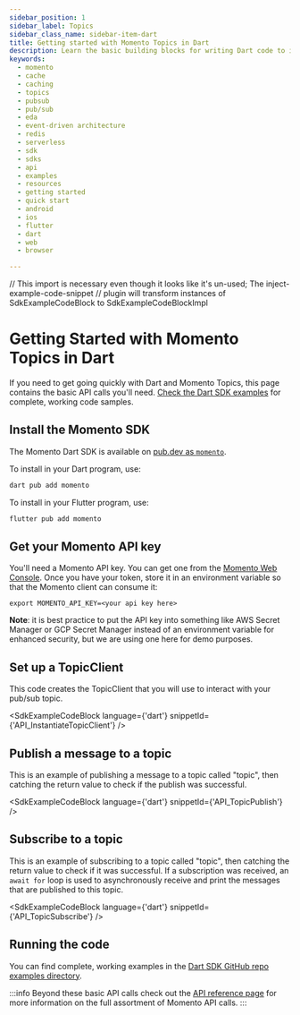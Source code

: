 ```yaml
---
sidebar_position: 1
sidebar_label: Topics
sidebar_class_name: sidebar-item-dart
title: Getting started with Momento Topics in Dart
description: Learn the basic building blocks for writing Dart code to interact with Momento Topics in your Flutter client applications. You can target browsers, iOS, and Android from a single code base.
keywords:
  - momento
  - cache
  - caching
  - topics
  - pubsub
  - pub/sub
  - eda
  - event-driven architecture
  - redis
  - serverless
  - sdk
  - sdks
  - api
  - examples
  - resources
  - getting started
  - quick start
  - android
  - ios
  - flutter
  - dart
  - web
  - browser

---
```


// This import is necessary even though it looks like it's un-used; The inject-example-code-snippet
// plugin will transform instances of SdkExampleCodeBlock to SdkExampleCodeBlockImpl

# Getting Started with Momento Topics in Dart

If you need to get going quickly with Dart and Momento Topics, this page contains the basic API calls you'll need. [Check the Dart SDK examples](https://github.com/momentohq/client-sdk-dart/tree/main/example) for complete, working code samples.

## Install the Momento SDK

The Momento Dart SDK is available on [pub.dev as `momento`](https://pub.dev/packages/momento).

To install in your Dart program, use:

```bash
dart pub add momento
```

To install in your Flutter program, use:

```bash
flutter pub add momento
```

## Get your Momento API key

You'll need a Momento API key. You can get one from the [Momento Web Console](https://console.gomomento.com/).
Once you have your token, store it in an environment variable so that the Momento client can consume it:

```
export MOMENTO_API_KEY=<your api key here>
```

**Note**: it is best practice to put the API key into something like AWS Secret Manager or GCP Secret Manager instead of an environment variable for enhanced security, but we are using one here for demo purposes.

## Set up a TopicClient
This code creates the TopicClient that you will use to interact with your pub/sub topic.

<SdkExampleCodeBlock language={'dart'} snippetId={'API_InstantiateTopicClient'} />

## Publish a message to a topic
This is an example of publishing a message to a topic called "topic", then catching the return value to check if the publish was successful.

<SdkExampleCodeBlock language={'dart'} snippetId={'API_TopicPublish'} />

## Subscribe to a topic
This is an example of subscribing to a topic called "topic", then catching the return value to check if it was successful. If a subscription was received, an `await for` loop is used to asynchronously receive and print the messages that are published to this topic.

<SdkExampleCodeBlock language={'dart'} snippetId={'API_TopicSubscribe'} />

## Running the code

You can find complete, working examples in the [Dart SDK GitHub repo examples directory](https://github.com/momentohq/client-sdk-dart/tree/main/example).

:::info
Beyond these basic API calls check out the [API reference page](/topics/develop/api-reference) for more information on the full assortment of Momento API calls.
:::
